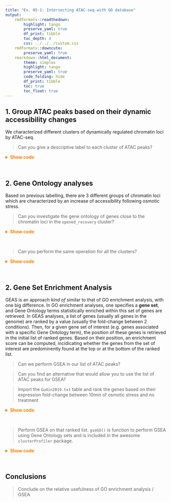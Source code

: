 ```yaml
---
title: "Ex. 05-1: Intersecting ATAC-seq with GO database"
output: 
    rmdformats::readthedown: 
        highlight: tango
        preserve_yaml: true
        df_print: tibble
        toc_depth: 4
        css: ../../../custom.css
    rmdformats::downcute: 
        preserve_yaml: true
    rmarkdown::html_document: 
        theme: simplex
        highlight: tango
        preserve_yaml: true
        code_folding: hide
        df_print: tibble
        toc: true
        toc_float: true
---
```


## 1. Group ATAC peaks based on their dynamic accessibility changes

We characterized different clusters of dynamically regulated chromatin loci by ATAC-seq. 

> Can you give a descriptive label to each cluster of ATAC peaks? 

<details><summary style='color: #ff7f00; font-weight: bold'>Show code</summary><p>
Given the patterns of varying chromatin accessibility in each peak cluster (see figure), 
we can merge and label clusters as follows: 

![](.img/2020-12-29-18-55-23.png)

```r
library(tidyverse) 
ATAC_peaks <- readRDS("Share/day04/ATAC_peaks_with_clusters.rds")
table(ATAC_peaks$cluster)
cluster_names <- factor(c(
    "0" = "non-DA",
    "1" = "closed_short-term-recovery",
    "2" = "closed_long-term-recovery",
    "3" = "closed_long-term-recovery",
    "4" = "closed_no-recovery",
    "5" = "opened_rapid-response",
    "6" = "opened_no-recovery",
    "7" = "opened_recovery",
    "8" = "opened_recovery"
), levels = c(
    "opened_rapid-response", "opened_recovery", "opened_no-recovery", 
    "closed_short-term-recovery", "closed_long-term-recovery", "closed_no-recovery",
    "non-DA")
)
ATAC_peaks$annot <- cluster_names[as.character(ATAC_peaks$cluster)]
saveRDS(ATAC_peaks, 'ATAC_peaks_with_annots.rds')
#
norm_rlogs <- mcols(ATAC_peaks)[, grepl('rlog_', colnames(mcols(ATAC_peaks)))] %>% 
    apply(1, function(row) {row - mean(row)}) %>% 
    t() %>% 
    as_tibble() %>% 
    mutate(locus = factor(ATAC_peaks$peakID)) %>% 
    mutate(cluster = factor(ATAC_peaks$annot)) %>%
    gather('timepoint', 'mean_centered_rlog', -locus, -cluster) %>% 
    group_by(cluster) %>% 
    mutate(timepoint = gsub('rlog_', '', timepoint))
p <- ggplot(norm_rlogs, aes(x = timepoint, y = mean_centered_rlog, fill = cluster, group = locus, col = cluster)) + 
    geom_line() + 
    theme_bw() + 
    facet_wrap(~cluster)
p
```
</p></details><br>

## 2. Gene Ontology analyses 

Based on previous labelling, there are 3 different groups of chromatin loci which are characterized by 
an increase of accessibility following osmotic stress. 

> Can you investigate the gene ontology of genes close to the chromatin loci in the `opened_recovery` cluster? 

<details><summary style='color: #ff7f00; font-weight: bold'>Show code</summary><p>
```r
clusters_TSSs <- lapply(
    levels(ATAC_peaks$annot), 
    function(annot) {
        unique(ATAC_peaks$associated_gene[ATAC_peaks$annot == annot])
    }
) %>% setNames(levels(ATAC_peaks$annot))
lengths(clusters_TSSs)
go_opened_recovery <- gprofiler2::gost(clusters_TSSs[["opened_recovery"]], organism = 'scerevisiae')
go_opened_recovery$result
```
</p></details><br>

> Can you perform the same operation for all the clusters? 

<details><summary style='color: #ff7f00; font-weight: bold'>Show code</summary><p>
```r
go_clusters <- lapply(
    levels(ATAC_peaks$annot), 
    function(annot) {
        go_results <- gprofiler2::gost(clusters_TSSs[[annot]], organism = 'scerevisiae')$result
        go_results$annot <- annot
        return(go_results)
    }
) %>% 
    do.call(rbind, .)
go_clusters
table(go_clusters$annot)
go_clusters %>% filter(annot == "opened_recovery")
go_clusters %>% filter(annot == "opened_no-recovery")
go_clusters %>% filter(annot == "closed_short-term-recovery")
go_clusters %>% filter(annot == "closed_no-recovery")
go_clusters %>% filter(annot == "closed_long-term-recovery")
```
</p></details><br>

## 2. Gene Set Enrichment Analysis

GEAS is an approach *kind of* similar to that of GO enrichment analysis, with one big difference. 
In GO enrichment analyses, one specifies a **gene set**, and Gene Ontology terms statistically enriched within this set of genes are retrieved. 
In GEAS analyses, a list of genes (usually all genes in the genome) are ranked by a value (usually the fold-change between 2 conditions). 
Then, for a given gene set of interest (e.g. genes associated with a specific Gene Ontology term), the position of these genes is retrieved in the 
initial list of ranked genes. Based on their position, an enrichment score can be computed, incidicating whether the genes from the set of 
interest are predominently found at the top or at the bottom of the ranked list. 

> Can we perform GSEA in our list of ATAC peaks?

> Can you find an alternative that would allow you to use the list of ATAC peaks for GSEA?

> Import the `Gudin2019.txt` table and rank the genes based on their expression fold-change between 10min of osmotic stress and no treatment

<details><summary style='color: #ff7f00; font-weight: bold'>Show code</summary><p>
```r
df <- read.table('Share/day05/Gutin2019.txt', sep = '\t', header = TRUE) %>% 
    dplyr::rename('gene' = 'X') %>% 
    mutate(ratio = WT.t10/WT.t00) %>% 
    filter(!is.infinite(ratio) & !is.na(ratio)) %>% 
    arrange(desc(ratio))
```
</p></details><br>

> Perform GSEA on that ranked list. `gseGO()` is function to perform GSEA using Gene Ontology sets and 
is included in the awesome `clusterProfiler` package. 

<details><summary style='color: #ff7f00; font-weight: bold'>Show code</summary><p>
```r
list_genes <- df$ratio
names(list_genes) <- df$gene
gsea_results <- clusterProfiler::gseGO(
    list_genes, 
    keyType = "ENSEMBL", 
    OrgDb = org.Sc.sgd.db::org.Sc.sgd.db,
    verbose = TRUE
)
gsea_results@result[, 1:8] %>% arrange(desc(NES)) %>% head(20)
```
</p></details><br>

## Conclusions

> Conclude on the relative usefulness of GO enrichment analysis / GSEA